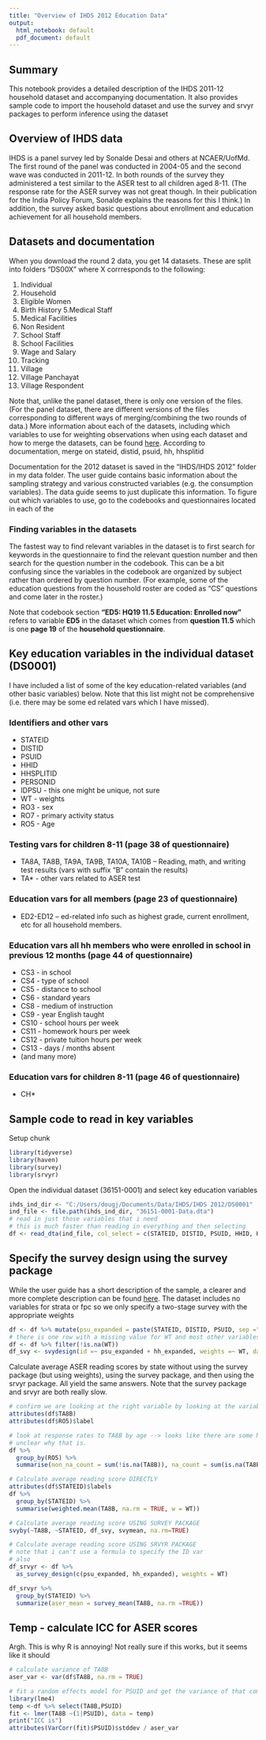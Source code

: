 ---
title: "Overview of IHDS 2012 Education Data"
output:
  html_notebook: default
  pdf_document: default
---

## Summary
This notebook provides a detailed description of the IHDS 2011-12 household dataset and accompanying documentation. It also provides sample code to import the household dataset and use the survey and srvyr packages to perform inference using the dataset

## Overview of IHDS data
IHDS is a panel survey led by Sonalde Desai and others at NCAER/UofMd.  The first round of the panel was conducted in 2004-05 and the second wave was conducted in 2011-12.  In both rounds of the survey they administered a test similar to the ASER test to all children aged 8-11. (The response rate for the ASER survey was not great though.  In their publication for the India Policy Forum, Sonalde explains the reasons for this I think.) In addition, the survey asked basic questions about enrollment and education achievement for all household members.


## Datasets and documentation
When you download the round 2 data, you get 14 datasets. These are split into folders "DS00X" where X corrresponds to the following:

1. Individual
2. Household
3. Eligible Women
4. Birth History
5.Medical Staff
6. Medical Facilities
7. Non Resident
8. School Staff
9. School Facilities
10. Wage and Salary
11. Tracking
12. Village
13. Village Panchayat
14. Village Respondent

Note that, unlike the panel dataset, there is only one version of the files. (For the panel dataset, there are different versions of the files corresponding to different ways of merging/combining the two rounds of data.) More information about each of the datasets, including which variables to use for weighting observations when using each dataset and how to merge the datasets, can be found [here](https://www.icpsr.umich.edu/icpsrweb/content/DSDR/idhs-II-data-guide.html). According to documentation, merge on stateid, distid, psuid, hh, hhsplitid

Documentation for the 2012 dataset is saved in the "IHDS/IHDS 2012" folder in my data folder. The user guide contains basic information about the sampling strategy and various constructed variables (e.g. the consumption variables). The data guide seems to just duplicate this information. To figure out which variables to use, go to the codebooks and questionnaires located in each of the 

### Finding variables in the datasets
The fastest way to find relevant variables in the dataset is to first search for keywords in the questionnaire to find the relevant question number and then search for the question number in the codebook.  This can be a bit confusing since the variables in the codebook are organized by subject rather than ordered by question number. (For example, some of the education questions from the household roster are coded as "CS" questions and come later in the roster.)

Note that codebook section **"ED5: HQ19 11.5 Education: Enrolled now"** refers to variable **ED5** in the dataset which comes from **question 11.5** which is one **page 19** of the **household questionnaire**.


## Key education variables in the individual dataset (DS0001)
I have included a list of some of the key education-related variables (and other basic variables) below. Note that this list might not be comprehensive (i.e. there may be some ed related vars which I have missed).


### Identifiers and other vars
* STATEID
* DISTID
* PSUID
* HHID
* HHSPLITID
* PERSONID
* IDPSU - this one might be unique, not sure
* WT - weights
* RO3 - sex
* RO7 - primary activity status
* RO5 - Age


### Testing vars  for children 8-11 (page 38 of questionnaire)
* TA8A, TA8B, TA9A, TA9B, TA10A, TA10B -- Reading, math, and writing test results (vars with suffix "B" contain the results)
* TA* - other vars related to ASER test

### Education vars for all members (page 23 of questionnaire)
* ED2-ED12 -- ed-related info such as highest grade, current enrollment, etc for all household members. 

### Education vars all hh members who were enrolled in school in previous 12 months (page 44 of questionnaire)
* CS3 - in school
* CS4 - type of school
* CS5 - distance to school
* CS6 - standard years
* CS8 - medium of instruction
* CS9 - year English taught
* CS10 - school hours per week
* CS11 - homework hours per week
* CS12 - private tuition hours per week
* CS13 - days / months absent
* (and many more)

### Education vars for children 8-11 (page 46 of questionnaire)
* CH* 

## Sample code to read in key variables
Setup chunk
```{r setup}
library(tidyverse)
library(haven)
library(survey)
library(srvyr)
```

Open the individual dataset (36151-0001) and select key education variables

```{r}
ihds_ind_dir <- "C:/Users/dougj/Documents/Data/IHDS/IHDS 2012/DS0001"
ind_file <- file.path(ihds_ind_dir, "36151-0001-Data.dta")
# read in just those variables that i need
# this is much faster than reading in everything and then selecting
df <- read_dta(ind_file, col_select = c(STATEID, DISTID, PSUID, HHID, HHSPLITID, PERSONID, IDPSU, WT, RO3, RO7, RO5, starts_with("CS"), starts_with("TA"), starts_with("ED")))
```

## Specify the survey design using the survey package
While the user guide has a short description of the sample, a clearer and more complete description can be found [here](https://ihds.umd.edu/sites/default/files/publications/papers/technical%20paper%201.pdf). The dataset includes no variables for strata or fpc so we only specify a two-stage survey with the appropriate weights

```{r}
df <- df %>% mutate(psu_expanded = paste(STATEID, DISTID, PSUID, sep ="-"), hh_expanded = paste(STATEID, DISTID, PSUID, HHID, HHSPLITID, sep ="-"))
# there is one row with a missing value for WT and most other variables drop that
df <- df %>% filter(!is.na(WT))
df_svy <- svydesign(id =~ psu_expanded + hh_expanded, weights =~ WT, data = df)
```

Calculate average ASER reading scores by state without using the survey package (but using weights), using the survey package, and then using the srvyr package. All yield the same answers. Note that the survey package and srvyr are both really slow. 

```{r}
# confirm we are looking at the right variable by looking at the variable label from Stata
attributes(df$TA8B)
attributes(df$RO5)$label

# look at response rates to TA8B by age --> looks like there are some NAs even for 8 to 11. 
# unclear why that is.  
df %>%
  group_by(RO5) %>%
  summarise(non_na_count = sum(!is.na(TA8B)), na_count = sum(is.na(TA8B)) )

# Calculate average reading score DIRECTLY
attributes(df$STATEID)$labels
df %>%
  group_by(STATEID) %>%
  summarise(weighted.mean(TA8B, na.rm = TRUE, w = WT))

# Calculate average reading score USING SURVEY PACKAGE
svyby(~TA8B, ~STATEID, df_svy, svymean, na.rm=TRUE)

# Calculate average reading score USING SRVYR PACKAGE 
# note that i can't use a formula to specify the ID var
# also 
df_srvyr <- df %>%
  as_survey_design(c(psu_expanded, hh_expanded), weights = WT)

df_srvyr %>%
  group_by(STATEID) %>%
  summarize(aser_mean = survey_mean(TA8B, na.rm =TRUE))

```


## Temp - calculate ICC for ASER scores
Argh.  This is why R is annoying! Not really sure if this works, but it seems like it should
```{r}
# calculate variance of TA8B
aser_var <- var(df$TA8B, na.rm = TRUE)

# fit a random effects model for PSUID and get the variance of that component
library(lme4)
temp <-df %>% select(TA8B,PSUID)
fit <- lmer(TA8B ~(1|PSUID), data = temp)
print("ICC is")
attributes(VarCorr(fit)$PSUID)$stddev / aser_var
```

